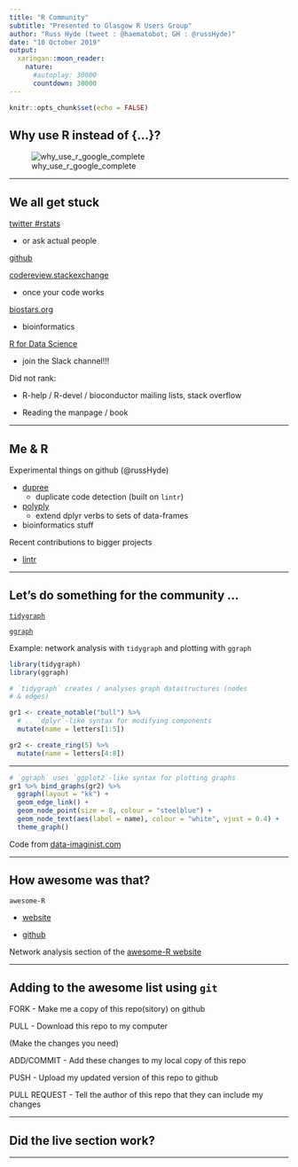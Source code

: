 ```yaml
---
title: "R Community"
subtitle: "Presented to Glasgow R Users Group"
author: "Russ Hyde (tweet : @haematobot; GH : @russHyde)"
date: "10 October 2019"
output:
  xaringan::moon_reader:
    nature:
      #autoplay: 30000
      countdown: 30000
---
```


```r
knitr::opts_chunk$set(echo = FALSE)
```

## Why use R instead of {...}?

![why_use_r_google_complete](figures/why_use_r.PNG)

---

## We all get stuck

[twitter #rstats](https://www.twitter.com)

- or ask actual people

[github](https://www.github.com)

[codereview.stackexchange](https://codereview.stackexchange.com)

- once your code works

[biostars.org](https://www.biostars.org)

- bioinformatics

[R for Data Science](https://www.rfordatasci.com/)

- join the Slack channel!!!

Did not rank:

- R-help / R-devel / bioconductor mailing lists, stack overflow

- Reading the manpage / book

---

## Me & R

Experimental things on github (@russHyde)

- [dupree](https://github.com/russHyde/dupree)
    - duplicate code detection (built on `lintr`)

- [polyply](https://github.com/russHyde/polyply)
    - extend dplyr verbs to sets of data-frames

- bioinformatics stuff

Recent contributions to bigger projects

- [lintr](https://github.com/jimhester/lintr)

---

## Let's do something for the community ...

[`tidygraph`](https://github.com/thomasp85/tidygraph)

[`ggraph`](https://github.com/thomasp85/ggraph)

Example: network analysis with `tidygraph` and plotting with `ggraph`

```r
library(tidygraph)
library(ggraph)

# `tidygraph` creates / analyses graph datastructures (nodes
# & edges)

gr1 <- create_notable("bull") %>%
  # .. `dplyr`-like syntax for modifying components
  mutate(name = letters[1:5])

gr2 <- create_ring(5) %>%
  mutate(name = letters[4:8])
```

---

```r
# `ggraph` uses `ggplot2`-like syntax for plotting graphs
gr1 %>% bind_graphs(gr2) %>%
  ggraph(layout = "kk") +
  geom_edge_link() +
  geom_node_point(size = 8, colour = "steelblue") +
  geom_node_text(aes(label = name), colour = "white", vjust = 0.4) +
  theme_graph()
```

Code from
[data-imaginist.com](data-imaginist.com/2017/introducing-tidygraph/)

---

## How awesome was that?

`awesome-R`

- [website](https://awesome-r.com)

- [github](https://github.com/qunwf/awesome-R)

Network analysis section of the [awesome-R website](https://awesome-r.com/#awesome-r-network-analysis)

---

## Adding to the awesome list using `git`

FORK
- Make me a copy of this repo(sitory) on github

PULL
- Download this repo to my computer

(Make the changes you need)

ADD/COMMIT
- Add these changes to my local copy of this repo

PUSH
- Upload my updated version of this repo to github

PULL REQUEST
- Tell the author of this repo that they can include my changes

---

## Did the live section work?

---

